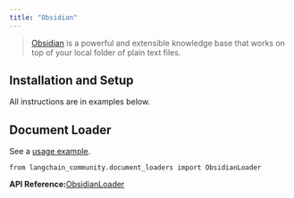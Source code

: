 ```yaml
---
title: "Obsidian"
---
```


> [Obsidian](https://obsidian.md/) is a powerful and extensible knowledge base that works on top of your local folder of plain text files.

## Installation and Setup

All instructions are in examples below.

## Document Loader

See a [usage example](/src/oss/integrations/document_loaders/obsidian).

```
from langchain_community.document_loaders import ObsidianLoader
```

**API Reference:**[ObsidianLoader](https://python.langchain.com/api_reference/community/document_loaders/langchain_community.document_loaders.obsidian.ObsidianLoader.html)
